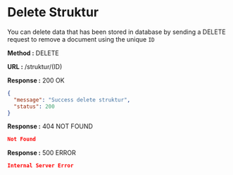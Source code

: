 
# Delete Struktur

You can delete data that has been stored in database by sending a DELETE request to remove a document using the unique `ID`

**Method :** <Badge variant="danger">DELETE</Badge>

**URL :** <Badge variant="dark">/struktur/(ID)</Badge>

**Response :** <BadgeOutline variant="success">200 OK</BadgeOutline>

```json
{
  "message": "Success delete struktur",
  "status": 200
}
```

**Response :** <BadgeOutline variant="warning">404 NOT FOUND</BadgeOutline>

```json
Not Found
```

**Response :** <BadgeOutline variant="danger">500 ERROR</BadgeOutline>

```json
Internal Server Error
```
